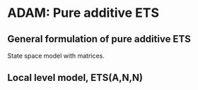 # ADAM: Pure additive ETS

## General formulation of pure additive ETS
State space model with matrices.

## Local level model, ETS(A,N,N)

\begin{equation}
  \begin{split}
    y_{t} &= l_{t-1} + \epsilon_t \\
    l_t &= l_{t-1} + \alpha \epsilon_t
  \end{split} ,
  (\#eq:ETSANNRepeated)
\end{equation}



